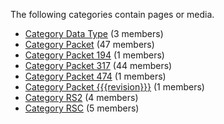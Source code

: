 <!-- DO NOT EDIT THIS FILE, CODE AUTOMATICALLY GENERATED BY category.sh -->
The following categories contain pages or media.
* [[Category Data Type]] (3 members)
* [[Category Packet]] (47 members)
* [[Category Packet 194]] (1 members)
* [[Category Packet 317]] (44 members)
* [[Category Packet 474]] (1 members)
* [[Category Packet {{{revision}}}]] (1 members)
* [[Category RS2]] (4 members)
* [[Category RSC]] (5 members)
